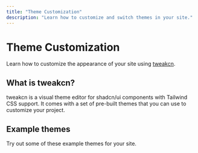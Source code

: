 ```yaml
---
title: "Theme Customization"
description: "Learn how to customize and switch themes in your site."
---
```


# Theme Customization

Learn how to customize the appearance of your site using [tweakcn](https://tweakcn.com/).

## What is tweakcn?

tweakcn is a visual theme editor for shadcn/ui components with Tailwind CSS support. It comes with a set of pre-built themes that you can use to customize your project.

## Example themes

Try out some of these example themes for your site.
